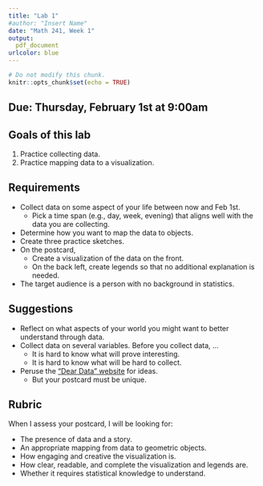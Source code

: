 ```yaml
---
title: "Lab 1"
#author: "Insert Name"
date: "Math 241, Week 1"
output:
  pdf_document
urlcolor: blue
---
```


```r
# Do not modify this chunk.
knitr::opts_chunk$set(echo = TRUE)
```


## Due: Thursday, February 1st at 9:00am

## Goals of this lab

1. Practice collecting data.
1. Practice mapping data to a visualization.


## Requirements

* Collect data on some aspect of your life between now and Feb 1st.
    + Pick a time span (e.g., day, week, evening) that aligns well with the data you are collecting.
* Determine how you want to map the data to objects.
* Create three practice sketches.
* On the postcard,
    + Create a visualization of the data on the front.
    + On the back left, create legends so that no additional explanation is needed.
* The target audience is a person with no background in statistics.



## Suggestions

* Reflect on what aspects of your world you might want to better understand through data.
* Collect data on several variables.  Before you collect data, ...
    + It is hard to know what will prove interesting.
    + It is hard to know what will be hard to collect.
* Peruse the ["Dear Data" website](https://www.dear-data.com/all) for ideas.
    + But your postcard must be unique.

## Rubric

When I assess your postcard, I will be looking for:

* The presence of data and a story.
* An appropriate mapping from data to geometric objects.
* How engaging and creative the visualization is.
* How clear, readable, and complete the visualization and legends are.  
* Whether it requires statistical knowledge to understand.


